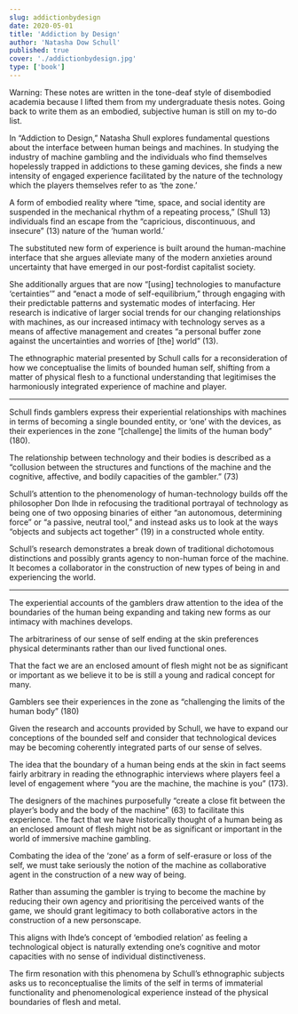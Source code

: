 ```yaml
---
slug: addictionbydesign
date: 2020-05-01
title: 'Addiction by Design'
author: 'Natasha Dow Schull'
published: true
cover: './addictionbydesign.jpg'
type: ['book']
---
```


<SimpleCard>

Warning: These notes are written in the tone-deaf style of disembodied academia because I lifted them from my undergraduate thesis notes. Going back to write them as an embodied, subjective human is still on my to-do list.

</SimpleCard>


In “Addiction to Design,” Natasha Shull explores fundamental questions about the interface between human beings and machines. In studying the industry of machine gambling and the individuals who find themselves hopelessly trapped in addictions to these gaming devices, she finds a new intensity of engaged experience facilitated by the nature of the technology which the players themselves refer to as ‘the zone.’

A form of embodied reality where “time, space, and social identity are suspended in the mechanical rhythm of a repeating process,” (Shull 13) individuals find an escape from the “capricious, discontinuous, and insecure” (13) nature of the ‘human world.’

The substituted new form of experience is built around the human-machine interface that she argues alleviate many of the modern anxieties around uncertainty that have emerged in our post-fordist capitalist society. 

She additionally argues that are now “[using] technologies to manufacture ‘certainties’” and “enact a mode of self-equilibrium,” through engaging with their predictable patterns and systematic modes of interfacing. Her research is indicative of larger social trends for our changing relationships with machines, as our increased intimacy with technology serves as a means of affective management and creates “a personal buffer zone against the uncertainties and worries of [the] world” (13).

The ethnographic material presented by Schull calls for a reconsideration of how we conceptualise the limits of bounded human self, shifting from a matter of physical flesh to a functional understanding that legitimises the harmoniously integrated experience of machine and player. 

---

Schull finds gamblers express their experiential relationships with machines in terms of becoming a single bounded entity, or ‘one’ with the devices, as their experiences in the zone “[challenge] the limits of the human body” (180). 

The relationship between technology and their bodies is described as a “collusion between the structures and functions of the machine and the cognitive, affective, and bodily capacities of the gambler.” (73) 

Schull’s attention to the phenomenology of human-technology builds off the philosopher Don Ihde in refocusing the traditional portrayal of technology as being one of two opposing binaries of either “an autonomous, determining force” or “a passive, neutral tool,” and instead asks us to look at the ways “objects and subjects act together” (19) in a constructed whole entity.

Schull’s research demonstrates a break down of traditional dichotomous distinctions and possibly grants agency to non-human force of the machine. It becomes a collaborator in the construction of new types of being in and experiencing the world.

---

The experiential accounts of the gamblers draw attention to the idea of the boundaries of the human being expanding and taking new forms as our intimacy with machines develops.

The arbitrariness of our sense of self ending at the skin preferences physical determinants rather than our lived functional ones.

That the fact we are an enclosed amount of flesh might not be as significant or important as we believe it to be is still a young and radical concept for many.

Gamblers see their experiences in the zone as “challenging the limits of the human body” (180) 

Given the research and accounts provided by Schull, we have to expand our conceptions of the bounded self and consider that technological devices may be becoming coherently integrated parts of our sense of selves.

The idea that the boundary of a human being ends at the skin in fact seems fairly arbitrary in reading the ethnographic interviews where players feel a level of engagement where “you are the machine, the machine is you” (173). 

The designers of the machines purposefully “create a close fit between the player’s body and the body of the machine” (63) to facilitate this experience. The fact that we have historically thought of a human being as an enclosed amount of flesh might not be as significant or important in the world of immersive machine gambling.

Combating the idea of the ‘zone’ as a form of self-erasure or loss of the self, we must take seriously the notion of the machine as collaborative agent in the construction of a new way of being.

Rather than assuming the gambler is trying to become the machine by reducing their own agency and prioritising the perceived wants of the game, we should grant legitimacy to both collaborative actors in the construction of a new personscape.

This aligns with Ihde’s concept of ‘embodied relation’ as feeling a technological object is naturally extending one’s cognitive and motor capacities with no sense of individual distinctiveness.

 The firm resonation with this phenomena by Schull’s ethnographic subjects asks us to reconceptualise the limits of the self in terms of immaterial functionality and phenomenological experience instead of the physical boundaries of flesh and metal.
